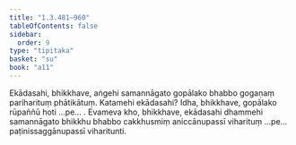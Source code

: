 ```yaml
---
title: "1.3.481–960"
tableOfContents: false
sidebar:
  order: 9
type: "tipitaka"
basket: "su"
book: "a11"
---
```



<DynamicBreadcrumb />

<Division number="502" book="a11" bookNo="17" page="557">

<Paragraph number="224" book="a11">
Ekādasahi, bhikkhave, aṅgehi samannāgato gopālako bhabbo gogaṇaṃ pariharituṃ phātikātuṃ. Katamehi ekādasahi? Idha, bhikkhave, gopālako rūpaññū hoti …pe… .
</Paragraph>

<Paragraph number="225" book="a11">
Evameva kho, bhikkhave, ekādasahi dhammehi samannāgato bhikkhu bhabbo cakkhusmiṃ aniccānupassī viharituṃ …pe…  paṭinissaggānupassī viharitunti.
</Paragraph>
</Division>